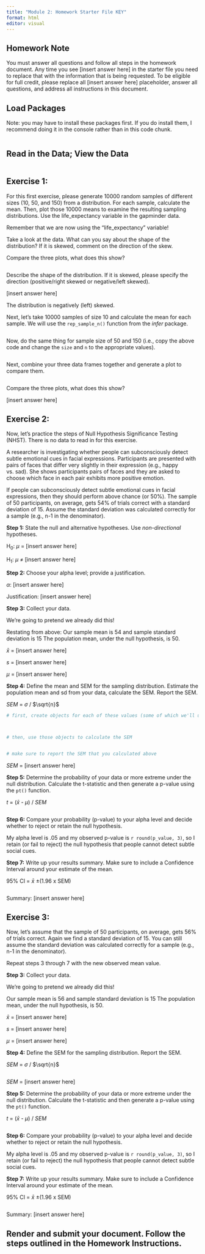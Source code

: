 ```yaml
---
title: "Module 2: Homework Starter File KEY"
format: html
editor: visual
---
```


## Homework Note

You must answer all questions and follow all steps in the homework document. Any time you see [insert answer here] in the starter file you need to replace that with the information that is being requested. To be eligible for full credit, please replace all [insert answer here] placeholder, answer all questions, and address all instructions in this document.

## Load Packages

Note: you may have to install these packages first. If you do install them, I recommend doing it in the console rather than in this code chunk. 

```r



```

## Read in the Data; View the Data

```r



```

## Exercise 1:

For this first exercise, please generate 10000 random samples of different sizes (10, 50, and 150) from a distribution. For each sample, calculate the mean. Then, plot those 10000 means to examine the resulting sampling distributions. Use the life_expectancy variable in the gapminder data.

Remember that we are now using the "life_expectancy" variable!

Take a look at the data. What can you say about the shape of the distribution? If it is skewed, comment on the direction of the skew.

Compare the three plots, what does this show?

```r




```

Describe the shape of the distribution. If it is skewed, please specify the direction (positive/right skewed or negative/left skewed).

[insert answer here]

The distribution is negatively (left) skewed.

Next, let's take 10000 samples of size 10 and calculate the mean for each sample. We will use the `rep_sample_n()` function from the *infer* package.

```r




```

Now, do the same thing for sample size of 50 and 150 (i.e., copy the above code and change the `size` and `n` to the appropriate values).

```r




```

Next, combine your three data frames together and generate a plot to compare them.

```r




```

Compare the three plots, what does this show?

[insert answer here]

## Exercise 2:

Now, let's practice the steps of Null Hypothesis Significance Testing (NHST). There is no data to read in for this exercise.

A researcher is investigating whether people can subconsciously detect subtle emotional cues in facial expressions. Participants are presented with pairs of faces that differ very slightly in their expression (e.g., happy vs. sad). She shows participants pairs of faces and they are asked to choose which face in each pair exhibits more positive emotion.

If people can subconsciously detect subtle emotional cues in facial expressions, then they should perform above chance (or 50%). The sample of 50 participants, on average, gets 54% of trials correct with a standard deviation of 15. Assume the standard deviation was calculated correctly for a sample (e.g., n-1 in the denominator).

**Step 1:** State the null and alternative hypotheses. Use *non-directional* hypotheses.

H~0~: $\mu$ = [insert answer here]

H~1~: $\mu$ $\neq$ [insert answer here]

**Step 2:** Choose your alpha level; provide a justification.

$\alpha$: [insert answer here]

Justification: [insert answer here]

**Step 3:** Collect your data.

We're going to pretend we already did this!

Restating from above: Our sample mean is 54 and sample standard deviation is 15 The population mean, under the null hypothesis, is 50.

$\bar{x}$ = [insert answer here]

*s* = [insert answer here]

$\mu$ = [insert answer here]

**Step 4:** Define the mean and SEM for the sampling distribution. Estimate the population mean and sd from your data, calculate the SEM. Report the SEM.

*SEM* = $\sigma$ / $\sqrt{n}$

```r

# first, create objects for each of these values (some of which we'll use later)



# then, use those objects to calculate the SEM


# make sure to report the SEM that you calculated above

```

*SEM* = [insert answer here]

**Step 5:** Determine the probability of your data or more extreme under the null distribution. Calculate the t-statistic and then generate a p-value using the `pt()` function.

*t* = ($\bar{x}$ - $\mu$) / *SEM*

```r



```

**Step 6:** Compare your probability (p-value) to your alpha level and decide whether to reject or retain the null hypothesis.

My alpha level is .05 and my observed p-value is `r round(p_value, 3)`, so I retain (or fail to reject) the null hypothesis that people cannot detect subtle social cues.

**Step 7:** Write up your results summary. Make sure to include a Confidence Interval around your estimate of the mean.

95% CI = $\bar{x}$ ±(1.96 x SEM)

```r




```

Summary: [insert answer here]

## Exercise 3: 

Now, let's assume that the sample of 50 participants, on average, gets 56% of trials correct. Again we find a standard deviation of 15. You can still assume the standard deviation was calculated correctly for a sample (e.g., n-1 in the denominator).

Repeat steps 3 through 7 with the new observed mean value. 

**Step 3:** Collect your data.

We're going to pretend we already did this!

Our sample mean is 56 and sample standard deviation is 15 The population mean, under the null hypothesis, is 50.

$\bar{x}$ = [insert answer here]

*s* = [insert answer here]

$\mu$ = [insert answer here]

**Step 4:** Define the SEM for the sampling distribution. Report the SEM.

*SEM* = $\sigma$ / $\sqrt{n}$

```r



```

*SEM* = [insert answer here]

**Step 5:** Determine the probability of your data or more extreme under the null distribution. Calculate the t-statistic and then generate a p-value using the `pt()` function.

*t* = ($\bar{x}$ - $\mu$) / *SEM*

```r



```

**Step 6:** Compare your probability (p-value) to your alpha level and decide whether to reject or retain the null hypothesis.

My alpha level is .05 and my observed p-value is `r round(p_value, 3)`, so I retain (or fail to reject) the null hypothesis that people cannot detect subtle social cues.

**Step 7:** Write up your results summary. Make sure to include a Confidence Interval around your estimate of the mean.

95% CI = $\bar{x}$ ±(1.96 x SEM)

```r



```

Summary: [insert answer here]

## Render and submit your document. Follow the steps outlined in the Homework Instructions.
